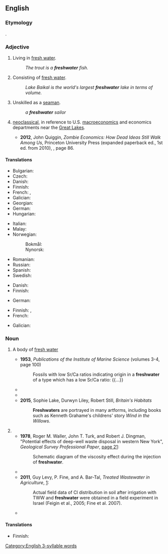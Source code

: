 {{also|Freshwater|fresh water|fresh-water}}
==English==

===Etymology===
{{compound|en|fresh|water}}.

===Adjective===
{{en-adj|-}}

# Living in [[fresh water]].
#: ''The trout is a '''freshwater''' fish.''
# Consisting of [[fresh water]].
#: ''Lake Baikal is the world's largest '''freshwater''' lake in terms of volume.''
# {{lb|en|nautical}} Unskilled as a [[seaman]].
#: ''a '''freshwater''' sailor''
# {{lb|en|economics}} [[neoclassical]], in reference to U.S. [[macroeconomics]] and economics departments near the [[Great Lakes]].
#* '''2012''', John Quiggin, ''Zombie Economics: How Dead Ideas Still Walk Among Us'', Princeton University Press (expanded paperback ed., 1st ed. from 2010), {{ISBN|1400842085}}, page 86.
#*: {{quote|en|Meanwhile, the '''freshwater''' side of the dispute rapidly reverted to arguments from the nineteenth century, which had been debunked by Keynes and Irving Fisher.}}
#: {{syn|en|sweetwater}}

====Translations====
{{trans-top|living in fresh water}}
* Bulgarian: {{t|bg|сладководен|sc=Cyrl}}
* Czech: {{t+|cs|sladkovodní}}
* Danish: {{t|da|ferskvands-}}
* Finnish: {{t|fi|makean veden}}
* French: {{t+|fr|dulçaquicole}}, {{t+|fr|dulcicole}}
* Galician: {{t|gl|de auga doce|f}}
* Georgian: {{t|ka|მტკნარი წყლის}}
* German: {{t|de|Süßwasser-}}
* Hungarian: {{t+|hu|édesvízi}}
{{trans-mid}}
* Italian: {{t|it|acqua dolce}}
* Malay: {{t|ms|air tawar}}
* Norwegian:
*: Bokmål: {{t|nb|ferskvanns-}}
*: Nynorsk: {{t|nn|ferskvass-}}
* Romanian: {{t|ro|[[de]] [[apă dulce]]}}
* Russian: {{t+|ru|пресново́дный}}
* Spanish: {{t+|es|dulceacuícola}}
* Swedish: {{t|sv|sötvattens-}}
{{trans-bottom}}

{{trans-top|consisting of fresh water}}
* Danish: {{t|da|ferskvands-}}
* Finnish: {{t|fi|makeavetinen}}
{{trans-mid}}
* German: {{t|de|Süßwasser-}}
{{trans-bottom}}

{{trans-top|unskilled as seaman}}
* Finnish: {{t+|fi|järvi|alt=järvi-}}, {{t|fi|sisävesi|alt=sisävesi-}}
* French: {{t+|fr|marin d'eau douce|m}}
{{trans-mid}}
* Galician: {{t|gl|mariño de auga doce}}
{{trans-bottom}}

===Noun===
{{wikipedia}}
{{en-noun|~}}

# {{lb|en|countable}} A body of [[fresh water]]
#* '''1953''', ''Publications of the Institute of Marine Science'' (volumes 3-4, page 100)
#*: Fossils with low Sr/Ca ratios indicating origin in a '''freshwater''' of a type which has a low Sr/Ca ratio: {{...}}
#* {{quote-text|en|year=1967|author=Bent J. Muus|title=The Fauna of Danish Estuaries and Lagoons|page=87|url=https://books.google.com/books?id=5LcLAQAAIAAJ&dq=%22a+freshwater+had%22&focus=searchwithinvolume&q=%22Lake+Merced%2C+virtually+a+freshwater%22|passage=Smith (1958) found that ''N. limnicola'' in Lake Merced, virtually a '''freshwater''', had no paragnaths or at the most one on section I against the "normal" 1–2.}}
#* {{quote-book|en|year=2013|author=Brian R. Moss|title=Ecology of Fresh Waters: A View for the Twenty-First Century|passage=The chances of long-term preservation of fossils in '''freshwaters''' are minimal, for '''freshwaters''' are readily disturbed and destroyed by drought on the land masses.}}
#* '''2015''', Sophie Lake, Durwyn Liley, Robert Still, ''Britain's Habitats''
#*: '''Freshwaters''' are portrayed in many artforms, including books such as Kenneth Grahame's childrens' story ''Wind in the Willows''.
# {{alternative spelling of|en|fresh water}}
#* '''1978''', Roger M. Waller, John T. Turk, and Robert J. Dingman, "Potential effects of deep-well waste disposal in western New York", ''Geological Survey Professional Paper'', [https://books.google.com/books?id=m8NUAAAAYAAJ&dq=%22the%20freshwater%20was%22&pg=PA21#v=onepage&q&f=false page 21]:
#*: Schematic diagram of the viscosity effect during the injection of '''freshwater'''.
#* {{quote-text|en|year=2002|author=Friedrich A. Schott|title=Physical Oceanography of the Indian Ocean During WOCE|page=1246|url=https://books.google.com/books?id=_uEbAQAAIAAJ&dq=%22the+freshwater+was%22&focus=searchwithinvolume&q=%22most+of+the+freshwater+was+imported+into+the%22|passage=Above 200m, high-salinity water was being carried southward out of the Arabian Sea. This implies that most of the '''freshwater''' was imported into the Arabian Sea in the upper layer.}}
#* '''2011''', Guy Levy, P. Fine, and A. Bar-Tal, ''Treated Wastewater in Agriculture'', [https://books.google.com/books?id=XfgAIGsBLbwC&lpg=PT179&dq=%22the%20freshwater%20was%22&pg=PT234#v=onepage&q&f=false]:
#*: Actual field data of Cl distribution in soil after irrigation with TWW and '''freshwater''' were obtained in a field experiment in Israel (Feigin et al., 2005; Fine et al. 2007).
#* {{quote-journal|en|author=Richard Conniff|title=An evolutionary family drama|url=http://www.nytimes.com/2014/04/21/opinion/an-evolutionary-family-drama.html|newspaper={{w|The New York Times}}|date=20 April 2014|passage=Alewives are anadromous fish: Born in '''freshwater''', they spend their lives in the ocean, returning annually to their birthplaces to spawn.}}

====Translations====
{{trans-top|body of fresh water}}
* Finnish: {{t|fi|[[makean veden]] [[vesistö]]}}
{{trans-mid}}
{{trans-bottom}}

{{trans-see|fresh water}}

[[Category:English 3-syllable words]]